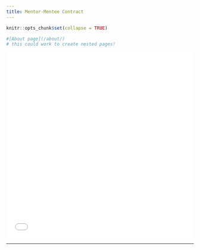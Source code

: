 ```yaml
---
title: Mentor-Mentee Contract
---
```


```r
knitr::opts_chunk$set(collapse = TRUE)

#[About page](/about/) 
# this could work to create nested pages!
```


<center> <embed src = "/materials/Mentor-Mentee_Contract.pdf" 
width= 100% height= 500 type="application/pdf"> </center>

---